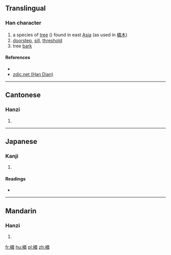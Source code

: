 ==Translingual==

===Han character===
{{Han char|rn=75|rad=木|as=12|sn=16|four=49959|canj=DFDQ|ids=⿰木粦}}

# a species of [[tree]] ({{taxlink|Prunus buergeriana|species|noshow=1}}) found in east [[Asia]] (as used in [[橉木]])
# [[doorstep]], [[sill]], [[threshold]]
# tree [[bark]]

====References====
* {{Han ref|kx=0552.280|dkj=15524|dj=0941.150|hdz=21295.080|uh=6A49|ud=27209|bh=E9C0|bd=59840}}
*[http://www.zdic.net/zd/zi/ZdicE6ZdicA9Zdic89.htm zdic.net (Han Dian)]

----

==Cantonese==

===Hanzi===
{{yue-hanzi|jyut=[[leon4]], [[leon6]]|y=leun4, leun6}}

# {{defn|lang=yue|sort=木12}}

----

==Japanese==

===Kanji===
{{ja-kanji|grade=|rs=木12}}

# {{defn|lang=ja|sort=木12}}

====Readings====
* {{ja-readings|on=[[りん]] (rin)|kun=[[しきみ]] (shikimi)}}

----

==Mandarin==

===Hanzi===
{{cmn-hanzi|pin=[[lìn]] ([[lin4]]), [[shǎn]] ([[shan3]])|wg=lin<sup>4</sup>, shan<sup>3</sup>}}

# {{defn|lang=cmn|sort=木12}}

[[fr:橉]]
[[hu:橉]]
[[pl:橉]]
[[zh:橉]]